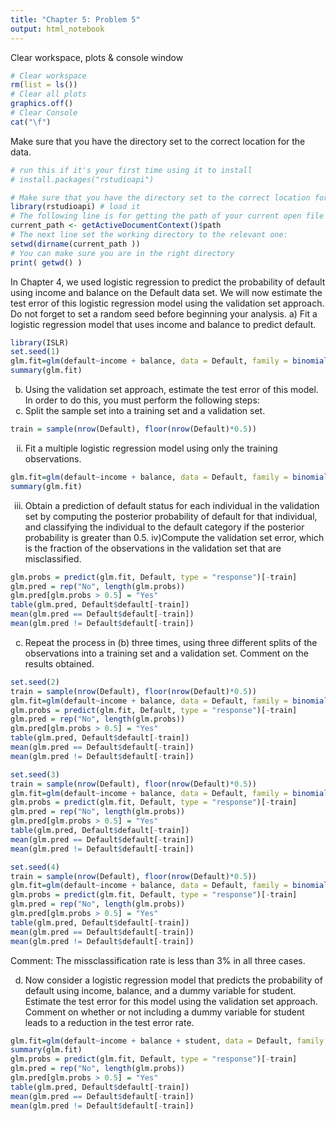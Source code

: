 ---
title: "Chapter 5: Problem 5"
output: html_notebook
---

Clear workspace, plots & console window
```{r}
# Clear workspace
rm(list = ls())
# Clear all plots
graphics.off()
# Clear Console
cat("\f")
```

Make sure that you have the directory set to the correct location for the data.
```{r}
# run this if it's your first time using it to install
# install.packages("rstudioapi")

# Make sure that you have the directory set to the correct location for the data.
library(rstudioapi) # load it
# The following line is for getting the path of your current open file
current_path <- getActiveDocumentContext()$path 
# The next line set the working directory to the relevant one:
setwd(dirname(current_path ))
# You can make sure you are in the right directory
print( getwd() )
```
In Chapter 4, we used logistic regression to predict the probability of default using income and balance on the Default data set. We will now estimate the test error of this logistic regression model using the validation set approach. Do not forget to set a random seed before beginning your analysis.
a) Fit a logistic regression model that uses income and balance to predict default.

```{r}
library(ISLR)
set.seed(1)
glm.fit=glm(default~income + balance, data = Default, family = binomial())
summary(glm.fit)
```

b) Using the validation set approach, estimate the test error of this model. In order to do this, you must perform the following steps:
i) Split the sample set into a training set and a validation set.
```{r}
train = sample(nrow(Default), floor(nrow(Default)*0.5))
```

ii) Fit a multiple logistic regression model using only the training observations.
```{r}
glm.fit=glm(default~income + balance, data = Default, family = binomial(), subset = train)
summary(glm.fit)
```
iii) Obtain a prediction of default status for each individual in the validation set by computing the posterior probability of default for that individual, and classifying the individual to the default category if the posterior probability is greater than 0.5.
iv)Compute the validation set error, which is the fraction of the observations in the validation set that are misclassified.
```{r}
glm.probs = predict(glm.fit, Default, type = "response")[-train]
glm.pred = rep("No", length(glm.probs))
glm.pred[glm.probs > 0.5] = "Yes"
table(glm.pred, Default$default[-train])
mean(glm.pred == Default$default[-train])
mean(glm.pred != Default$default[-train])
```

c) Repeat the process in (b) three times, using three different splits of the observations into a training set and a validation set. Comment on the results obtained.
```{r}
set.seed(2)
train = sample(nrow(Default), floor(nrow(Default)*0.5))
glm.fit=glm(default~income + balance, data = Default, family = binomial(), subset = train)
glm.probs = predict(glm.fit, Default, type = "response")[-train]
glm.pred = rep("No", length(glm.probs))
glm.pred[glm.probs > 0.5] = "Yes"
table(glm.pred, Default$default[-train])
mean(glm.pred == Default$default[-train])
mean(glm.pred != Default$default[-train])

set.seed(3)
train = sample(nrow(Default), floor(nrow(Default)*0.5))
glm.fit=glm(default~income + balance, data = Default, family = binomial(), subset = train)
glm.probs = predict(glm.fit, Default, type = "response")[-train]
glm.pred = rep("No", length(glm.probs))
glm.pred[glm.probs > 0.5] = "Yes"
table(glm.pred, Default$default[-train])
mean(glm.pred == Default$default[-train])
mean(glm.pred != Default$default[-train])

set.seed(4)
train = sample(nrow(Default), floor(nrow(Default)*0.5))
glm.fit=glm(default~income + balance, data = Default, family = binomial(), subset = train)
glm.probs = predict(glm.fit, Default, type = "response")[-train]
glm.pred = rep("No", length(glm.probs))
glm.pred[glm.probs > 0.5] = "Yes"
table(glm.pred, Default$default[-train])
mean(glm.pred == Default$default[-train])
mean(glm.pred != Default$default[-train])

```
Comment: The missclassification rate is less than 3\% in all three cases.

d) Now consider a logistic regression model that predicts the probability of default using income, balance, and a dummy variable for student. Estimate the test error for this model using the validation set approach. Comment on whether or not including a dummy variable for student leads to a reduction in the test error rate.
```{r}
glm.fit=glm(default~income + balance + student, data = Default, family = binomial(), subset = train)
summary(glm.fit)
glm.probs = predict(glm.fit, Default, type = "response")[-train]
glm.pred = rep("No", length(glm.probs))
glm.pred[glm.probs > 0.5] = "Yes"
table(glm.pred, Default$default[-train])
mean(glm.pred == Default$default[-train])
mean(glm.pred != Default$default[-train])
```

